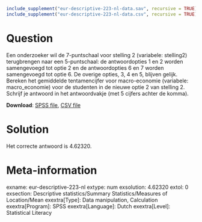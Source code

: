 ```{r, echo = FALSE, results = "hide"}
include_supplement("eur-descriptive-223-nl-data.sav", recursive = TRUE)
include_supplement("eur-descriptive-223-nl-data.csv", recursive = TRUE)
```

Question
========
Een onderzoeker wil de 7-puntschaal voor stelling 2 (variabele: stelling2) terugbrengen naar een 5-puntschaal: de antwoordopties 1 en 2 worden samengevoegd tot optie 2 en de antwoordopties 6 en 7 worden samengevoegd tot optie 6. De overige opties, 3, 4 en 5, blijven gelijk. Bereken het gemiddelde tentamencijfer voor macro-economie (variabele: macro_economie) voor de studenten in de nieuwe optie 2 van stelling 2. Schrijf je antwoord in het antwoordvakje (met 5 cijfers achter de komma).

**Download**: [SPSS file](eur-descriptive-223-nl-data.sav), [CSV file](eur-descriptive-223-nl-data.csv)


Solution
========
Het correcte antwoord is 4.62320.


Meta-information
================
exname: eur-descriptive-223-nl
extype: num
exsolution: 4.62320
extol: 0
exsection: Descriptive statistics/Summary Statistics/Measures of Location/Mean
exextra[Type]: Data manipulation, Calculation
exextra[Program]: SPSS
exextra[Language]: Dutch
exextra[Level]: Statistical Literacy